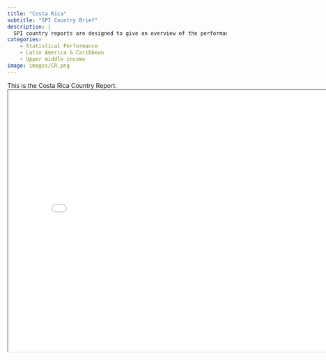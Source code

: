 ```yaml
---
title: "Costa Rica"
subtitle: "SPI Country Brief"
description: |
  SPI country reports are designed to give an overview of the performance of Costa Rica.
categories:
    - Statistical Performance
    - Latin America & Caribbean
    - Upper middle income
image: images/CR.png
---
```


This is the Costa Rica Country Report.
<iframe src="charts/Costa Rica_chart.html" width="800" height="600"></iframe>

